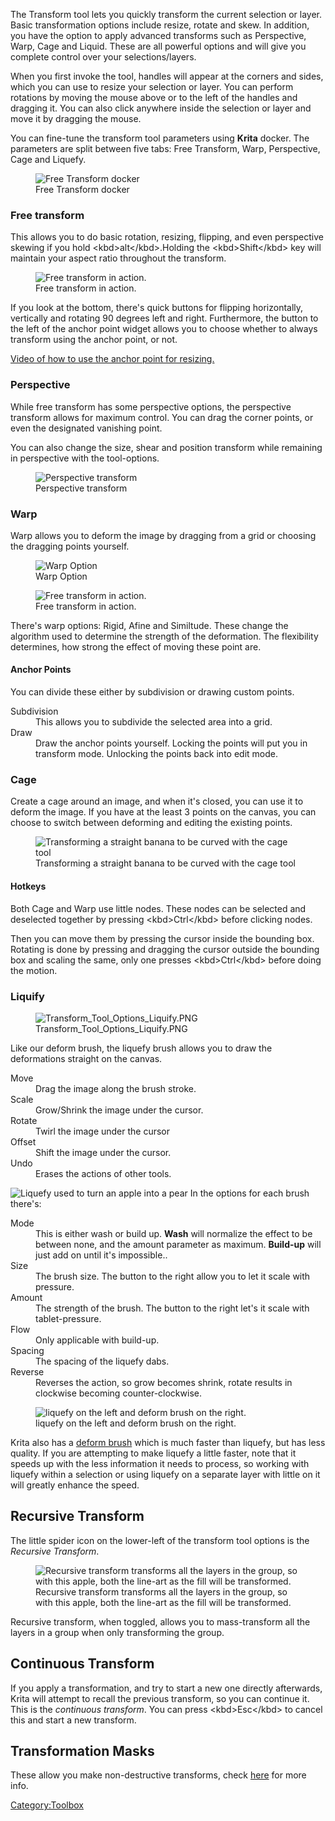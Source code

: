 {{ToolIcon|transform}}

The Transform tool lets you quickly transform the current selection or layer. Basic transformation options include resize, rotate and skew. In addition, you have the option to apply advanced transforms such as Perspective, Warp, Cage and Liquid. These are all powerful options and will give you complete control over your selections/layers.  

When you first invoke the tool,  handles will appear at the corners and sides, which you can use to resize your selection or layer. You can perform rotations by moving the mouse above or to the left of the handles and dragging it. You can also click anywhere inside the selection or layer and move it by dragging the mouse.

You can fine-tune the transform tool parameters using '''Krita''' docker. The parameters are split between five tabs: Free Transform, Warp, Perspective, Cage and Liquefy.

[[File:Transform Tool Options.PNG|Free Transform docker ]]

===Free transform===
This allows you to do basic rotation, resizing, flipping, and even perspective skewing if you hold &lt;kbd>alt&lt;/kbd>.Holding the &lt;kbd>Shift&lt;/kbd> key will maintain your aspect ratio throughout the transform.

[[File:Krita transforms free.png|Free transform in action. ]]

If you look at the bottom, there's quick buttons for flipping horizontally, vertically and rotating 90 degrees left and right. Furthermore, the button to the left of the anchor point widget allows you to choose whether to always transform using the anchor point, or not.

[https://www.youtube.com/watch?v=grzccBVd0O8 Video of how to use the anchor point for resizing.]

===Perspective===
While free transform has some perspective options, the perspective transform allows for maximum control. You can drag the corner points, or even the designated vanishing point.

You can also change the size, shear and position transform while remaining in perspective with the tool-options.

[[File:Krita transforms perspective.png|Perspective transform]]

===Warp===
Warp allows you to deform the image by dragging from a grid or choosing the dragging points yourself.

[[File:Transform Tool Options Warp.PNG |Warp Option]]

[[File:Krita transforms warp.png|Free transform in action.]]

There's warp options: Rigid, Afine and Similtude. These change the algorithm used to determine the strength of the deformation. The flexibility determines, how strong the effect of moving these point are.

====Anchor Points====
You can divide these either by subdivision or drawing custom points.

;Subdivision
:This allows you to subdivide the selected area into a grid.
;Draw
:Draw the anchor points yourself. Locking the points will put you in transform mode. Unlocking the points back into edit mode.

===Cage===
Create a cage around an image, and when it's closed, you can use it to deform the image. If you have at the least 3 points on the canvas, you can choose to switch between deforming and editing the existing points. 

[[File:Krita transforms cage.png| Transforming a straight banana to be curved with the cage tool]]

====Hotkeys====
Both Cage and Warp use little nodes. These nodes can be selected and deselected together by pressing &lt;kbd>Ctrl&lt;/kbd> before clicking nodes.

Then you can move them by pressing the cursor inside the bounding box. Rotating is done by pressing and dragging the cursor outside the bounding box and scaling the same, only one presses &lt;kbd>Ctrl&lt;/kbd> before doing the motion.

===Liquify===
[[File:Transform Tool Options Liquify.PNG]]

Like our deform brush, the liquefy brush allows you to draw the deformations straight on the canvas.

;Move
:Drag the image along the brush stroke.
;Scale
:Grow/Shrink the image under the cursor.
;Rotate
:Twirl the image under the cursor
;Offset
:Shift the image under the cursor.
;Undo
:Erases the actions of other tools.

[[File:Krita transforms liquefy.png|Liquefy used to turn an apple into a pear]]
In the options for each brush there's:

;Mode
:This is either wash or build up. '''Wash''' will normalize the effect to be between none, and the amount parameter as maximum. '''Build-up''' will just add on until it's impossible..
;Size
:The brush size. The button to the right allow you to let it scale with pressure.
;Amount
:The strength of the brush. The button to the right let's it scale with tablet-pressure.
;Flow
:Only applicable with build-up.
;Spacing
:The spacing of the liquefy dabs.
;Reverse
:Reverses the action, so grow becomes shrink, rotate results in clockwise becoming counter-clockwise.

[[File:Krita transforms deformvsliquefy.png|liquefy on the left and deform brush on the right.]]

Krita also has a [[Special:myLanguage/Krita/Manual/BrushEngines/DeformBrush|deform brush]] which is much faster than liquefy, but has less quality. If you are attempting to make liquefy a little faster, note that it speeds up with the less information it needs to process, so working with liquefy within a selection or using liquefy on a separate layer with little on it will greatly enhance the speed.

==Recursive Transform==
The little spider icon on the lower-left of the transform tool options is the ''Recursive Transform''.

[[File:Krita transforms recursive.png |Recursive transform transforms all the layers in the group, so with this apple, both the line-art as the fill will be transformed.]]

Recursive transform, when toggled, allows you to mass-transform all the layers in a group when only transforming the group.

==Continuous Transform==
If you apply a transformation, and try to start a new one directly afterwards, Krita will attempt to recall the previous transform, so you can continue it. This is the ''continuous transform''. You can press &lt;kbd>Esc&lt;/kbd> to cancel this and start a new transform.

==Transformation Masks==
These allow you make non-destructive transforms, check [[Special:myLanguage/Transformation_Masks|here]] for more info.


[[Category:Toolbox]]

